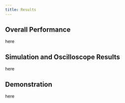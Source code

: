 ```yaml
---
title: Results
---
```


## Overall Performance

here

## Simulation and Oscilloscope Results

here

## Demonstration

here